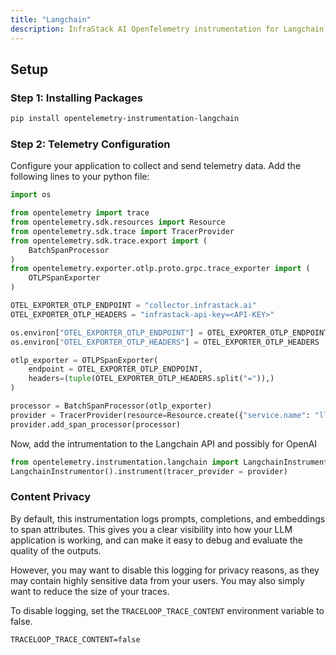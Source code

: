 ```yaml
---
title: "Langchain"
description: InfraStack AI OpenTelemetry instrumentation for Langchain.
---
```


## Setup

### Step 1: Installing Packages

```bash
pip install opentelemetry-instrumentation-langchain
```

### Step 2: Telemetry Configuration

Configure your application to collect and send telemetry data. Add the following lines to your python file:

```python
import os

from opentelemetry import trace
from opentelemetry.sdk.resources import Resource
from opentelemetry.sdk.trace import TracerProvider
from opentelemetry.sdk.trace.export import (
    BatchSpanProcessor
)
from opentelemetry.exporter.otlp.proto.grpc.trace_exporter import (
    OTLPSpanExporter
)

OTEL_EXPORTER_OTLP_ENDPOINT = "collector.infrastack.ai"
OTEL_EXPORTER_OTLP_HEADERS = "infrastack-api-key=<API-KEY>"

os.environ["OTEL_EXPORTER_OTLP_ENDPOINT"] = OTEL_EXPORTER_OTLP_ENDPOINT
os.environ["OTEL_EXPORTER_OTLP_HEADERS"] = OTEL_EXPORTER_OTLP_HEADERS

otlp_exporter = OTLPSpanExporter(
    endpoint = OTEL_EXPORTER_OTLP_ENDPOINT,
    headers=(tuple(OTEL_EXPORTER_OTLP_HEADERS.split("=")),)
)

processor = BatchSpanProcessor(otlp_exporter)
provider = TracerProvider(resource=Resource.create({"service.name": "llama_index.traces"}))
provider.add_span_processor(processor)
```

Now, add the intrumentation to the Langchain API and possibly for OpenAI

```python
from opentelemetry.instrumentation.langchain import LangchainInstrumentor
LangchainInstrumentor().instrument(tracer_provider = provider)
```


### Content Privacy

By default, this instrumentation logs prompts, completions, and embeddings to span attributes. This gives you a clear visibility into how your LLM application is working, and can make it easy to debug and evaluate the quality of the outputs.

However, you may want to disable this logging for privacy reasons, as they may contain highly sensitive data from your users. You may also simply want to reduce the size of your traces.

To disable logging, set the `TRACELOOP_TRACE_CONTENT` environment variable to false.

```
TRACELOOP_TRACE_CONTENT=false
```